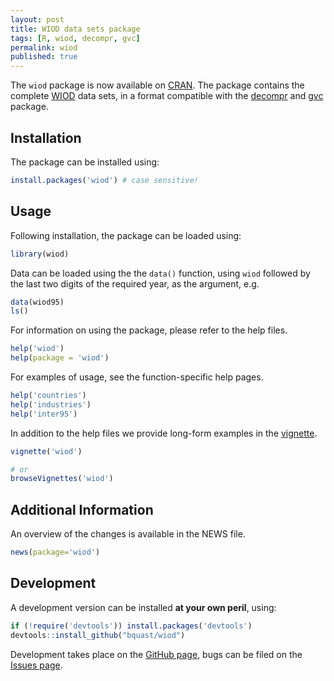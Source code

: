 ```yaml
---
layout: post
title: WIOD data sets package
tags: [R, wiod, decompr, gvc]
permalink: wiod
published: true
---
```


The `wiod` package is now available on [CRAN](http://cran.r-project.org/package=wiod).
The package contains the complete [WIOD](http://www.wiod.org/) data sets, in a format compatible with the [decompr](http://qua.st/decompr) and [gvc](http://qua.st/gvc) package.


Installation
-------------
The package can be installed using:

```r
install.packages('wiod') # case sensitive!
```


Usage
----------
Following installation, the package can be loaded using:

```r
library(wiod)
```

Data can be loaded using the the `data()` function, using `wiod` followed by the last two digits of the required year, as the argument, e.g.

```r
data(wiod95)
ls()
```

For information on using the package, please refer to the help files.

```r
help('wiod')
help(package = 'wiod')
```
    
For examples of usage, see the function-specific help pages.


```r
help('countries')
help('industries')
help('inter95')
```

In addition to the help files we provide long-form examples in the [vignette](http://cran.r-project.org/web/packages/wiod/vignettes/wiod.html).

```r
vignette('wiod')

# or
browseVignettes('wiod')
```


Additional Information
-----------------------
An overview of the changes is available in the NEWS file.

```r
news(package='wiod')
```


Development
-------------
A development version can be installed **at your own peril**, using:

```r
if (!require('devtools')) install.packages('devtools')
devtools::install_github("bquast/wiod")
```

Development takes place on the [GitHub page](https://github.com/bquast/wiod),
bugs can be filed on the [Issues page](https://github.com/bquast/wiod/issues).
